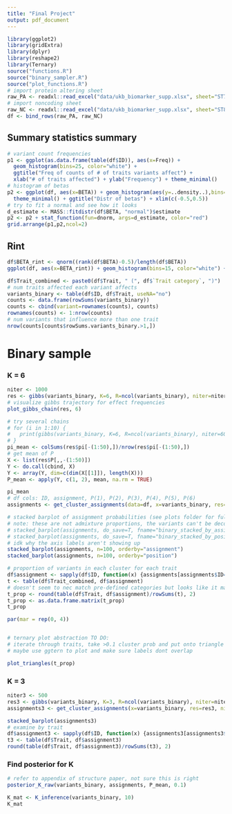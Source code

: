 ```yaml
---
title: "Final Project"
output: pdf_document
---
```


```r
library(ggplot2)
library(gridExtra)
library(dplyr)
library(reshape2)
library(Ternary)
source("functions.R")
source("binary_sampler.R")
source("plot_functions.R")
# import protein altering sheet
raw_PA <- readxl::read_excel("data/ukb_biomarker_supp.xlsx", sheet="ST7", skip=1)
# import noncoding sheet
raw_NC <- readxl::read_excel("data/ukb_biomarker_supp.xlsx", sheet="ST8", skip=1)
df <- bind_rows(raw_PA, raw_NC)
```

## Summary statistics summary
```r
# variant count frequencies
p1 <- ggplot(as.data.frame(table(df$ID)), aes(x=Freq)) + 
  geom_histogram(bins=25, color="white") + 
  ggtitle("Freq of counts of # of traits variants affect") + 
  xlab("# of traits affected") + ylab("Frequency") + theme_minimal()
# histogram of betas
p2 <- ggplot(df, aes(x=BETA)) + geom_histogram(aes(y=..density..),bins=100,color="white") + 
  theme_minimal() + ggtitle("Distr of betas") + xlim(c(-0.5,0.5))
# try to fit a normal and see how it looks
d_estimate <- MASS::fitdistr(df$BETA, "normal")$estimate 
p2 <- p2 + stat_function(fun=dnorm, args=d_estimate, color="red")
grid.arrange(p1,p2,ncol=2)
```

## Rint
```r
df$BETA_rint <- qnorm((rank(df$BETA)-0.5)/length(df$BETA))
ggplot(df, aes(x=BETA_rint)) + geom_histogram(bins=15, color="white") + theme_minimal() + ggtitle("PA")
```

```r
df$Trait_combined <- paste0(df$Trait, " (", df$`Trait category`, ")")
# num traits affected each variant affects
variants_binary <- table(df$ID, df$Trait, useNA="no")
counts <- data.frame(rowSums(variants_binary))
counts <- cbind(variant=rownames(counts), counts)
rownames(counts) <- 1:nrow(counts)
# num variants that influence more than one trait
nrow(counts[counts$rowSums.variants_binary.>1,])
```

# Binary sample

### K = 6
```r
niter <- 1000
res <- gibbs(variants_binary, K=6, R=ncol(variants_binary), niter=niter)
# visualize gibbs trajectory for effect frequencies
plot_gibbs_chain(res, 6)
```


```r
# try several chains
# for (i in 1:10) {
#   print(gibbs(variants_binary, K=6, R=ncol(variants_binary), niter=60)$pi[60,])
# }
pi_mean <- colSums(res$pi[-(1:50),])/nrow(res$pi[-(1:50),])
# get mean of P
X <- list(res$P[,,-(1:50)])
Y <- do.call(cbind, X)
Y <- array(Y, dim=c(dim(X[[1]]), length(X)))
P_mean <- apply(Y, c(1, 2), mean, na.rm = TRUE)
```


```r
pi_mean
# df cols: ID, assignment, P(1), P(2), P(3), P(4), P(5), P(6)
assignments <- get_cluster_assignments(data=df, x=variants_binary, res=res, niter=niter)
```

```r
# stacked barplot of assignment probabilities (see plots folder for full plot)
# note: these are not admixture proportions, the variants can't be decomposed into something analagous to loci
# stacked_barplot(assignments, do_save=T, fname="binary_stacked_by_assignment.png", orderby="assignment") # takes a moment to run
# stacked_barplot(assignments, do_save=T, fname="binary_stacked_by_position.png", orderby="position") # takes a moment to run
# idk why the axis labels aren't showing up
stacked_barplot(assignments, n=100, orderby="assignment")
stacked_barplot(assignments, n=100, orderby="position")
```

```r
# proportion of variants in each cluster for each trait
df$assignment <- sapply(df$ID, function(x) {assignments[assignments$ID==x, ]$assignment})
t <- table(df$Trait_combined, df$assignment)
# doesn't seem to nec match pre-defined categories but looks like it makes biological sense...
t_prop <- round(table(df$Trait, df$assignment)/rowSums(t), 2)
t_prop <- as.data.frame.matrix(t_prop)
t_prop
```

```r
par(mar = rep(0, 4))


# ternary plot abstraction TO DO:
# iterate through traits, take >0.1 cluster prob and put onto triangle
# maybe use ggtern to plot and make sure labels dont overlap

plot_triangles(t_prop)
```

### K = 3
```r
niter3 <- 500
res3 <- gibbs(variants_binary, K=3, R=ncol(variants_binary), niter=niter3)
assignments3 <- get_cluster_assignments(x=variants_binary, res=res3, niter=niter3)
```
```r
stacked_barplot(assignments3)
# examine by trait
df$assignment3 <- sapply(df$ID, function(x) {assignments3[assignments3$ID==x, ]$assignment})
t3 <- table(df$Trait, df$assignment3)
round(table(df$Trait, df$assignment3)/rowSums(t3), 2)
```


### Find posterior for K
```r
# refer to appendix of structure paper, not sure this is right
posterior_K_raw(variants_binary, assignments, P_mean, 0.1)

K_mat <- K_inference(variants_binary, 10)
K_mat
```


